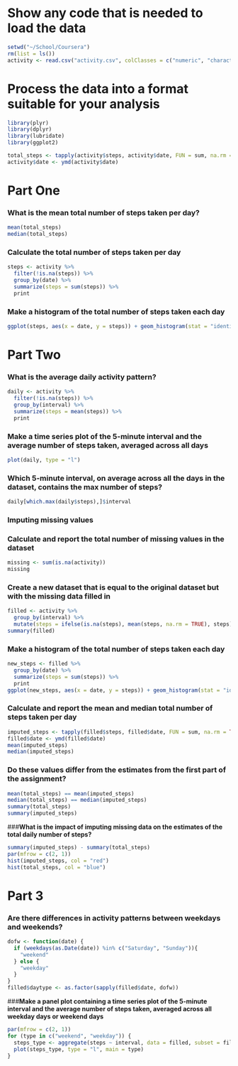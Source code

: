 # **Show any code that is needed to load the data**  
```{r}
setwd("~/School/Coursera")
rm(list = ls())
activity <- read.csv("activity.csv", colClasses = c("numeric", "character", "integer"))
```

# **Process the data into a format suitable for your analysis**  

```{r}
library(plyr)
library(dplyr)
library(lubridate)
library(ggplot2)

total_steps <- tapply(activity$steps, activity$date, FUN = sum, na.rm = TRUE)
activity$date <- ymd(activity$date)
```
# **Part One**  
### **What is the mean total number of steps taken per day?**  
```{r}
mean(total_steps)
median(total_steps)
```
### **Calculate the total number of steps taken per day**
```{r}
steps <- activity %>%
  filter(!is.na(steps)) %>%
  group_by(date) %>%
  summarize(steps = sum(steps)) %>%
  print
```
### **Make a histogram of the total number of steps taken each day**  
```{r}
ggplot(steps, aes(x = date, y = steps)) + geom_histogram(stat = "identity") + xlab("Dates") + ylab("Steps") + labs(title = "Total number of steps per day")
```

# **Part Two**
### **What is the average daily activity pattern?**  
```{r}
daily <- activity %>%
  filter(!is.na(steps)) %>%
  group_by(interval) %>%
  summarize(steps = mean(steps)) %>%
  print
```
### **Make a time series plot of the 5-minute interval and the average number of steps taken, averaged across all days**  
```{r}
plot(daily, type = "l")
```

### **Which 5-minute interval, on average across all the days in the dataset, contains the max number of steps?**  
```{r}
daily[which.max(daily$steps),]$interval
```
### **Imputing missing values**  
### Calculate and report the total number of missing values in the dataset  
```{r}
missing <- sum(is.na(activity))
missing
```  
### **Create a new dataset that is equal to the original dataset but with the missing data filled in**  
```{r}
filled <- activity %>%
  group_by(interval) %>%
  mutate(steps = ifelse(is.na(steps), mean(steps, na.rm = TRUE), steps))
summary(filled)
```
### **Make a histogram of the total number of steps taken each day**  
```{r}
new_steps <- filled %>%
  group_by(date) %>%
  summarize(steps = sum(steps)) %>%
  print
ggplot(new_steps, aes(x = date, y = steps)) + geom_histogram(stat = "identity") + xlab("Dates") + ylab("Imputed Steps") + labs(title = "Total Number of Steps per Day")
```  

### **Calculate and report the mean and median total number of steps taken per day**  
```{r}
imputed_steps <- tapply(filled$steps, filled$date, FUN = sum, na.rm = TRUE)
filled$date <- ymd(filled$date)
mean(imputed_steps)
median(imputed_steps)
```
### **Do these values differ from the estimates from the first part of the assignment?**  
```{r}
mean(total_steps) == mean(imputed_steps)
median(total_steps) == median(imputed_steps)
summary(total_steps)
summary(imputed_steps)
```
###**What is the impact of imputing missing data on the estimates of the total daily number of steps?**
```{r}
summary(imputed_steps) - summary(total_steps)
par(mfrow = c(2, 1))
hist(imputed_steps, col = "red")
hist(total_steps, col = "blue")
```

# **Part 3**  

### **Are there differences in activity patterns between weekdays and weekends?**
```{r}
dofw <- function(date) {
  if (weekdays(as.Date(date)) %in% c("Saturday", "Sunday")){
    "weekend"
  } else {
    "weekday"
  }
}
filled$daytype <- as.factor(sapply(filled$date, dofw))
```
###**Make a panel plot containing a time series plot of the 5-minute interval and the average number of steps taken, averaged across all weekday days or weekend days**  
```{r}
par(mfrow = c(2, 1))
for (type in c("weekend", "weekday")) {
  steps_type <- aggregate(steps ~ interval, data = filled, subset = filled$daytype == type, FUN = mean)
  plot(steps_type, type = "l", main = type)
}
```
